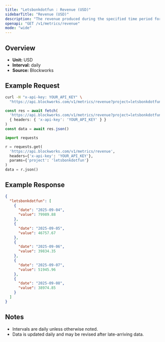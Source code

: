```yaml
---
title: "Letsbonkdotfun : Revenue (USD)"
sidebarTitle: "Revenue (USD)"
description: "The revenue produced during the specified time period for given project."
openapi: "GET /v1/metrics/revenue"
mode: "wide"
---
```


## Overview

- **Unit:** USD
- **Interval:** daily
- **Source:** Blockworks

## Example Request

<CodeGroup>

```bash cURL
curl -H "x-api-key: YOUR_API_KEY" \
  "https://api.blockworks.com/v1/metrics/revenue?project=letsbonkdotfun"
```

```typescript TypeScript
const res = await fetch(
  'https://api.blockworks.com/v1/metrics/revenue?project=letsbonkdotfun',
  { headers: { 'x-api-key': 'YOUR_API_KEY' } }
)
const data = await res.json()
```

```python Python
import requests

r = requests.get(
  'https://api.blockworks.com/v1/metrics/revenue',
  headers={'x-api-key': 'YOUR_API_KEY'},
  params={'project': 'letsbonkdotfun'}
)
data = r.json()
```

</CodeGroup>

## Example Response

```json
{
  "letsbonkdotfun": [
    {
      "date": "2025-09-04",
      "value": 79989.88
    },
    {
      "date": "2025-09-05",
      "value": 46757.67
    },
    {
      "date": "2025-09-06",
      "value": 39834.35
    },
    {
      "date": "2025-09-07",
      "value": 51945.96
    },
    {
      "date": "2025-09-08",
      "value": 38974.85
    }
  ]
}
```

## Notes
- Intervals are daily unless otherwise noted.
- Data is updated daily and may be revised after late-arriving data.
